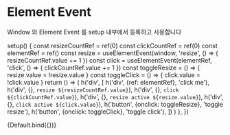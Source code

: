
<Meta title="use/Element Event"/>

# Element Event

Window 와 Element Event 를 setup 내부에서 등록하고 사용합니다

  setup() {
    const resizeCountRef = ref(0)
    const clickCountRef = ref(0)
    const elementRef = ref()
    const resize = useElementEvent(window, 'resize', () => {
      resizeCountRef.value += 1
    })
    const click = useElementEvent(elementRef, 'click', () => {
      clickCountRef.value += 1
    })
    const toggleResize = () => {
      resize.value = !resize.value
    }
    const toggleClick = () => {
      click.value = !click.value
    }
    return () => (
      h('div', [
        h('div', {ref: elementRef}, 'click me'),
        h('div', {}, `resize ${resizeCountRef.value}`),
        h('div', {}, `click ${clickCountRef.value}`),
        h('div', {}, `resize active ${resize.value}`),
        h('div', {}, `click active ${click.value}`),
        h('button', {onclick: toggleResize}, 'toggle resize'),
        h('button', {onclick: toggleClick}, 'toggle click'),
      ])
    )
  },
})

<Canvas>
  <Story name="Default">
    {Default.bind({})}
  </Story>
</Canvas>  
